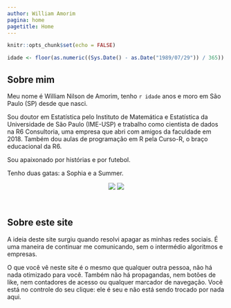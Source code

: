 ```yaml
---
author: William Amorim
pagina: home
pagetitle: Home
---
```



```r
knitr::opts_chunk$set(echo = FALSE)

idade <- floor(as.numeric((Sys.Date() - as.Date("1989/07/29")) / 365))

```
 
## Sobre mim

Meu nome é William Nilson de Amorim, tenho `r idade` anos e moro em São Paulo (SP) desde que nasci.

Sou doutor em Estatística pelo Instituto de Matemática e Estatística da Universidade de São Paulo (IME-USP) e trabalho como cientista de dados na R6 Consultoria, uma empresa que abri com amigos da faculdade em 2018. Também dou aulas de programação em R pela Curso-R, o braço educacional da R6.

Sou apaixonado por histórias e por futebol.

Tenho duas gatas: a Sophia e a Summer.

<center>
  <img src="../images/home/sophia.jpg" class = "imagem-bola">
  <img src="../images/home/summer.jpg" class = "imagem-bola">
</center>

<br> 

## Sobre este site

A ideia deste site surgiu quando resolvi apagar as minhas redes sociais. É uma maneira de continuar me comunicando, sem o intermédio algoritmos e empresas. 

O que você vê neste site é o mesmo que qualquer outra pessoa, não há nada otimizado para você. Também não há propagandas, nem botões de like, nem contadores de acesso ou qualquer marcador de navegação. Você está no controle do seu clique: ele é seu e não está sendo trocado por nada aqui.